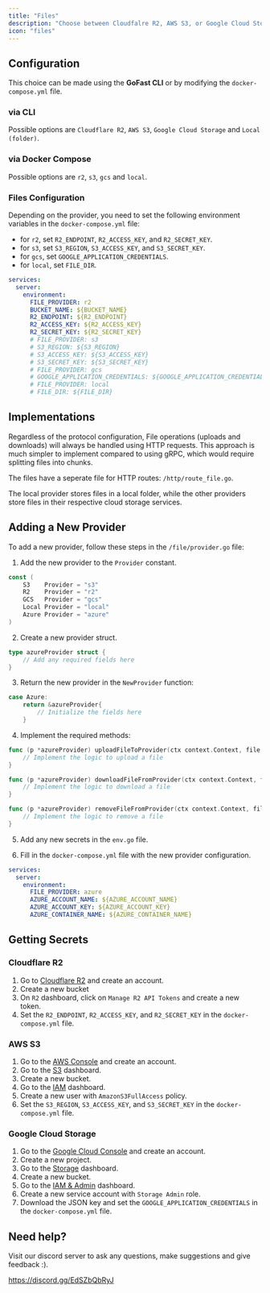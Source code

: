 ```yaml
---
title: "Files"
description: "Choose between Cloudfalre R2, AWS S3, or Google Cloud Storage"
icon: "files"
---
```


## Configuration

This choice can be made using the **GoFast CLI** or by modifying the `docker-compose.yml` file.

### via CLI

Possible options are `Cloudflare R2`, `AWS S3`, `Google Cloud Storage` and `Local (folder)`.

### via Docker Compose

Possible options are `r2`, `s3`, `gcs` and `local`.

### Files Configuration

Depending on the provider, you need to set the following environment variables in the `docker-compose.yml` file:

- for `r2`, set `R2_ENDPOINT`, `R2_ACCESS_KEY`, and `R2_SECRET_KEY`.
- for `s3`, set `S3_REGION`, `S3_ACCESS_KEY`, and `S3_SECRET_KEY`.
- for `gcs`, set `GOOGLE_APPLICATION_CREDENTIALS`.
- for `local`, set `FILE_DIR`.

```yaml
services:
  server:
    environment:
      FILE_PROVIDER: r2
      BUCKET_NAME: ${BUCKET_NAME}
      R2_ENDPOINT: ${R2_ENDPOINT}
      R2_ACCESS_KEY: ${R2_ACCESS_KEY}
      R2_SECRET_KEY: ${R2_SECRET_KEY}
      # FILE_PROVIDER: s3
      # S3_REGION: ${S3_REGION}
      # S3_ACCESS_KEY: ${S3_ACCESS_KEY}
      # S3_SECRET_KEY: ${S3_SECRET_KEY}
      # FILE_PROVIDER: gcs
      # GOOGLE_APPLICATION_CREDENTIALS: ${GOOGLE_APPLICATION_CREDENTIALS}
      # FILE_PROVIDER: local
      # FILE_DIR: ${FILE_DIR}
```

## Implementations

Regardless of the protocol configuration, File operations (uploads and downloads) will always be handled using HTTP requests. This approach is much simpler to implement compared to using gRPC, which would require splitting files into chunks.

The files have a seperate file for HTTP routes: `/http/route_file.go`.

The local provider stores files in a local folder, while the other providers store files in their respective cloud storage services.

## Adding a New Provider

To add a new provider, follow these steps in the `/file/provider.go` file:

1. Add the new provider to the `Provider` constant.

```go
const (
	S3    Provider = "s3"
	R2    Provider = "r2"
	GCS   Provider = "gcs"
	Local Provider = "local"
    Azure Provider = "azure"
)
```

2. Create a new provider struct.

```go
type azureProvider struct {
    // Add any required fields here
}
```

3. Return the new provider in the `NewProvider` function:

```go
case Azure:
    return &azureProvider{
        // Initialize the fields here
    }
```

4. Implement the required methods:

```go
func (p *azureProvider) uploadFileToProvider(ctx context.Context, file *File) (*File, error) {
    // Implement the logic to upload a file
}

func (p *azureProvider) downloadFileFromProvider(ctx context.Context, fileId string) ([]byte, error) {
    // Implement the logic to download a file
}

func (p *azureProvider) removeFileFromProvider(ctx context.Context, fileId string) error {
    // Implement the logic to remove a file
}
```

5. Add any new secrets in the `env.go` file.

6. Fill in the `docker-compose.yml` file with the new provider configuration.

```yaml
services:
  server:
    environment:
      FILE_PROVIDER: azure
      AZURE_ACCOUNT_NAME: ${AZURE_ACCOUNT_NAME}
      AZURE_ACCOUNT_KEY: ${AZURE_ACCOUNT_KEY}
      AZURE_CONTAINER_NAME: ${AZURE_CONTAINER_NAME}
```

## Getting Secrets

### Cloudflare R2

1. Go to [Cloudflare R2](https://www.cloudflare.com/r2/) and create an account.
2. Create a new bucket
3. On `R2` dashboard, click on `Manage R2 API Tokens` and create a new token.
4. Set the `R2_ENDPOINT`, `R2_ACCESS_KEY`, and `R2_SECRET_KEY` in the `docker-compose.yml` file.

### AWS S3

1. Go to the [AWS Console](https://aws.amazon.com/console/) and create an account.
2. Go to the [S3](https://s3.console.aws.amazon.com/s3/home) dashboard.
3. Create a new bucket.
4. Go to the [IAM](https://console.aws.amazon.com/iam/home) dashboard.
5. Create a new user with `AmazonS3FullAccess` policy.
6. Set the `S3_REGION`, `S3_ACCESS_KEY`, and `S3_SECRET_KEY` in the `docker-compose.yml` file.

### Google Cloud Storage

1. Go to the [Google Cloud Console](https://console.cloud.google.com/) and create an account.
2. Create a new project.
3. Go to the [Storage](https://console.cloud.google.com/storage) dashboard.
4. Create a new bucket.
5. Go to the [IAM & Admin](https://console.cloud.google.com/iam-admin) dashboard.
6. Create a new service account with `Storage Admin` role.
7. Download the JSON key and set the `GOOGLE_APPLICATION_CREDENTIALS` in the `docker-compose.yml` file.

## Need help?

Visit our discord server to ask any questions, make suggestions and give feedback :).

https://discord.gg/EdSZbQbRyJ
